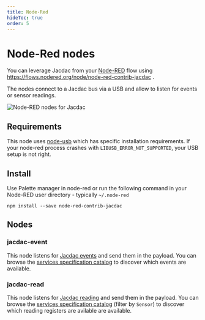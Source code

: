 ```yaml
---
title: Node-Red
hideToc: true
order: 5
---
```


# Node-Red nodes

You can leverage Jacdac from your [Node-RED](https://nodered.org) flow using https://flows.nodered.org/node/node-red-contrib-jacdac .

The nodes connect to a Jacdac bus via a USB and allow to listen for events or sensor readings.

![Node-RED nodes for Jacdac](./node-red/hero.png)

## Requirements

This node uses [node-usb](https://github.com/tessel/node-usb) which has specific installation requirements. If your node-red process crashes with 
``LIBUSB_ERROR_NOT_SUPPORTED``, your USB setup is not right.

## Install

Use Palette manager in node-red or run the following command in your Node-RED user directory - typically ``~/.node-red``

    npm install --save node-red-contrib-jacdac

## Nodes

### jacdac-event

This node listens for [Jacdac events](/reference/protocol#events) and send them in the payload. 
You can browse the [services specification catalog](/services/) to discover which events are available.

### jacdac-read

This node listens for [Jacdac reading](/reference/protocol#registers) and send them in the payload. 
You can browse the [services specification catalog](/services/) (filter by ``Sensor``) to discover which reading registers are avilable are available.
